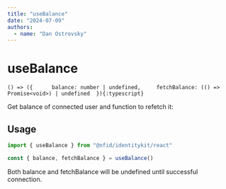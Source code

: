 ```yaml
---
title: "useBalance"
date: "2024-07-09"
authors:
  - name: "Dan Ostrovsky"
---
```



# useBalance

`() => ({      balance: number | undefined,     fetchBalance: (() => Promise<void>) | undefined  }){:typescript}`

Get balance of connected user and function to refetch it:

## Usage

```typescript
import { useBalance } from "@nfid/identitykit/react"

const { balance, fetchBalance } = useBalance()
```

<Callout type="info" emoji="ℹ️">
  Both balance and fetchBalance will be undefined until successful connection.
</Callout>
